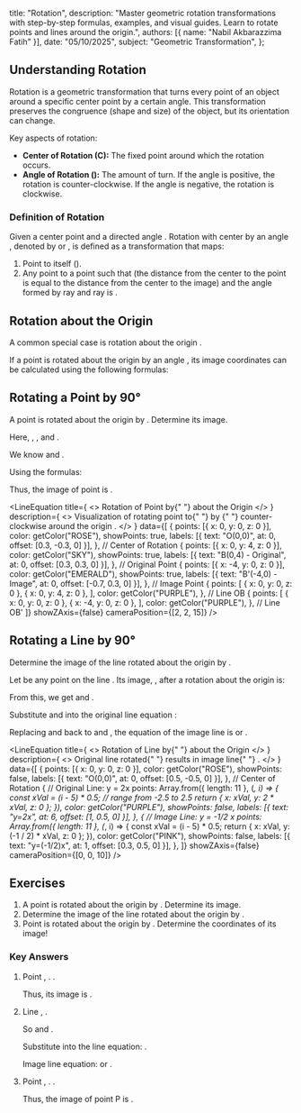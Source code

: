 
  title: "Rotation",
  description: "Master geometric rotation transformations with step-by-step formulas, examples, and visual guides. Learn to rotate points and lines around the origin.",
  authors: [{ name: "Nabil Akbarazzima Fatih" }],
  date: "05/10/2025",
  subject: "Geometric Transformation",
};

## Understanding Rotation

Rotation is a geometric transformation that turns every point of an object around a specific center point by a certain angle. This transformation preserves the congruence (shape and size) of the object, but its orientation can change.

Key aspects of rotation:

- **Center of Rotation (C):** The fixed point around which the rotation occurs.
- **Angle of Rotation (<InlineMath math="\theta" />):** The amount of turn. If the angle is positive, the rotation is counter-clockwise. If the angle is negative, the rotation is clockwise.

### Definition of Rotation

Given a center point <InlineMath math="C" /> and a directed angle <InlineMath math="\theta" />. Rotation with center <InlineMath math="C" /> by an angle <InlineMath math="\theta" />, denoted by <InlineMath math="\rho_{C,\theta}" /> or <InlineMath math="R(C,\theta)" />, is defined as a transformation that maps:

1. Point <InlineMath math="C" /> to itself (<InlineMath math="C'=C" />).
2. Any point <InlineMath math="P" /> to a point <InlineMath math="P'" /> such that <InlineMath math="CP = CP'" /> (the distance from the center to the point is equal to the distance from the center to the image) and the angle formed by ray <InlineMath math="\vec{CP}" /> and ray <InlineMath math="\vec{CP'}" /> is <InlineMath math="\theta" />.

## Rotation about the Origin

A common special case is rotation about the origin <InlineMath math="O(0,0)" />.

If a point <InlineMath math="P(x,y)" /> is rotated about the origin <InlineMath math="O(0,0)" /> by an angle <InlineMath math="\theta" />, its image coordinates <InlineMath math="P'(x',y')" /> can be calculated using the following formulas:

<div className="flex flex-col gap-4">
  <BlockMath math="x' = x \cos \theta - y \sin \theta" />
  <BlockMath math="y' = x \sin \theta + y \cos \theta" />
</div>

## Rotating a Point by 90°

A point <InlineMath math="B(0,4)" /> is rotated about the origin <InlineMath math="(0,0)" /> by <InlineMath math="90^\circ" />. Determine its image.

Here, <InlineMath math="x=0" />, <InlineMath math="y=4" />, and <InlineMath math="\theta = 90^\circ" />.

We know <InlineMath math="\cos 90^\circ = 0" /> and <InlineMath math="\sin 90^\circ = 1" />.

Using the formulas:

<div className="flex flex-col gap-4">
  <BlockMath math="x' = (0) \cos 90^\circ - (4) \sin 90^\circ = 0 \cdot 0 - 4 \cdot 1 = -4" />
  <BlockMath math="y' = (0) \sin 90^\circ + (4) \cos 90^\circ = 0 \cdot 1 + 4 \cdot 0 = 0" />
</div>

Thus, the image of point <InlineMath math="B(0,4)" /> is <InlineMath math="B'(-4,0)" />.

<LineEquation
  title={
    <>
      Rotation of Point <InlineMath math="B(0,4)" /> by{" "}
      <InlineMath math="90^\circ" /> about the Origin
    </>
  }
  description={
    <>
      Visualization of rotating point <InlineMath math="B(0,4)" /> to{" "}
      <InlineMath math="B'(-4,0)" /> by <InlineMath math="90^\circ" />{" "}
      counter-clockwise around the origin <InlineMath math="O(0,0)" />.
    </>
  }
  data={[
    {
      points: [{ x: 0, y: 0, z: 0 }],
      color: getColor("ROSE"),
      showPoints: true,
      labels: [{ text: "O(0,0)", at: 0, offset: [0.3, -0.3, 0] }],
    }, // Center of Rotation
    {
      points: [{ x: 0, y: 4, z: 0 }],
      color: getColor("SKY"),
      showPoints: true,
      labels: [{ text: "B(0,4) - Original", at: 0, offset: [0.3, 0.3, 0] }],
    }, // Original Point
    {
      points: [{ x: -4, y: 0, z: 0 }],
      color: getColor("EMERALD"),
      showPoints: true,
      labels: [{ text: "B'(-4,0) - Image", at: 0, offset: [-0.7, 0.3, 0] }],
    }, // Image Point
    {
      points: [
        { x: 0, y: 0, z: 0 },
        { x: 0, y: 4, z: 0 },
      ],
      color: getColor("PURPLE"),
    }, // Line OB
    {
      points: [
        { x: 0, y: 0, z: 0 },
        { x: -4, y: 0, z: 0 },
      ],
      color: getColor("PURPLE"),
    }, // Line OB'
  ]}
  showZAxis={false}
  cameraPosition={[2, 2, 15]}
/>

## Rotating a Line by 90°

Determine the image of the line <InlineMath math="y=2x" /> rotated about the origin <InlineMath math="(0,0)" /> by <InlineMath math="90^\circ" />.

Let <InlineMath math="P(x,y)" /> be any point on the line <InlineMath math="y=2x" />. Its image, <InlineMath math="P'(x',y')" />, after a <InlineMath math="90^\circ" /> rotation about the origin is:

<div className="flex flex-col gap-4">
  <BlockMath math="x' = x \cos 90^\circ - y \sin 90^\circ = x(0) - y(1) = -y" />
  <BlockMath math="y' = x \sin 90^\circ + y \cos 90^\circ = x(1) + y(0) = x" />
</div>

From this, we get <InlineMath math="y = -x'" /> and <InlineMath math="x = y'" />.

Substitute <InlineMath math="x = y'" /> and <InlineMath math="y = -x'" /> into the original line equation <InlineMath math="y=2x" />:

<div className="flex flex-col gap-4">
  <BlockMath math="(-x') = 2(y')" />
  <BlockMath math="-x' = 2y'" />
</div>

Replacing <InlineMath math="x'" /> and <InlineMath math="y'" /> back to <InlineMath math="x" /> and <InlineMath math="y" />, the equation of the image line is <InlineMath math="-x = 2y" /> or <InlineMath math="y = -\frac{1}{2}x" />.

<LineEquation
  title={
    <>
      Rotation of Line <InlineMath math="y=2x" /> by{" "}
      <InlineMath math="90^\circ" /> about the Origin
    </>
  }
  description={
    <>
      Original line <InlineMath math="y=2x" /> rotated{" "}
      <InlineMath math="90^\circ" /> results in image line{" "}
      <InlineMath math="y = -\frac{1}{2}x" />.
    </>
  }
  data={[
    {
      points: [{ x: 0, y: 0, z: 0 }],
      color: getColor("ROSE"),
      showPoints: false,
      labels: [{ text: "O(0,0)", at: 0, offset: [0.5, -0.5, 0] }],
    }, // Center of Rotation
    {
      // Original Line: y = 2x
      points: Array.from({ length: 11 }, (_, i) => {
        const xVal = (i - 5) * 0.5; // range from -2.5 to 2.5
        return { x: xVal, y: 2 * xVal, z: 0 };
      }),
      color: getColor("PURPLE"),
      showPoints: false,
      labels: [{ text: "y=2x", at: 6, offset: [1, 0.5, 0] }],
    },
    {
      // Image Line: y = -1/2 x
      points: Array.from({ length: 11 }, (_, i) => {
        const xVal = (i - 5) * 0.5;
        return { x: xVal, y: (-1 / 2) * xVal, z: 0 };
      }),
      color: getColor("PINK"),
      showPoints: false,
      labels: [{ text: "y=(-1/2)x", at: 1, offset: [0.3, 0.5, 0] }],
    },
  ]}
  showZAxis={false}
  cameraPosition={[0, 0, 10]}
/>

## Exercises

1.  A point <InlineMath math="A(3,0)" /> is rotated about the origin <InlineMath math="(0,0)" /> by <InlineMath math="90^\circ" />. Determine its image.
2.  Determine the image of the line <InlineMath math="y=4x" /> rotated about the origin <InlineMath math="(0,0)" /> by <InlineMath math="90^\circ" />.
3.  Point <InlineMath math="P(-2, -5)" /> is rotated about the origin <InlineMath math="O(0,0)" /> by <InlineMath math="180^\circ" />. Determine the coordinates of its image!

### Key Answers

1.  Point <InlineMath math="A(3,0)" />, <InlineMath math="\theta = 90^\circ" />. <InlineMath math="x=3, y=0" />.

    <div className="flex flex-col gap-4">
      <BlockMath math="x' = 3 \cos 90^\circ - 0 \sin 90^\circ = 3(0) - 0(1) = 0" />
      <BlockMath math="y' = 3 \sin 90^\circ + 0 \cos 90^\circ = 3(1) + 0(0) = 3" />
    </div>

    Thus, its image is <InlineMath math="A'(0,3)" />.

2.  Line <InlineMath math="y=4x" />, <InlineMath math="\theta = 90^\circ" />.

    <div className="flex flex-col gap-4">
      <BlockMath math="x' = -y" />
      <BlockMath math="y' = x" />
    </div>

    So <InlineMath math="y = -x'" /> and <InlineMath math="x = y'" />.

    Substitute into the line equation: <InlineMath math="(-x') = 4(y')" />.

    Image line equation: <InlineMath math="-x = 4y" /> or <InlineMath math="y = -\frac{1}{4}x" />.

3.  Point <InlineMath math="P(-2,-5)" />, <InlineMath math="\theta = 180^\circ" />. <InlineMath math="x=-2, y=-5" />.

    <div className="flex flex-col gap-4">
      <BlockMath math="\cos 180^\circ = -1" />
      <BlockMath math="\sin 180^\circ = 0" />
    </div>

    <div className="flex flex-col gap-4">
      <BlockMath math="x' = (-2) \cos 180^\circ - (-5) \sin 180^\circ = (-2)(-1) - (-5)(0) = 2 - 0 = 2" />
      <BlockMath math="y' = (-2) \sin 180^\circ + (-5) \cos 180^\circ = (-2)(0) + (-5)(-1) = 0 + 5 = 5" />
    </div>

    Thus, the image of point P is <InlineMath math="P'(2,5)" />.
